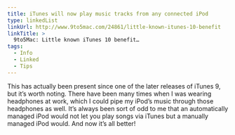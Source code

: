```yaml
---
title: iTunes will now play music tracks from any connected iPod
type: linkedList
linkUrl: http://www.9to5mac.com/24861/little-known-itunes-10-benefit
linkTitle: >
  9to5Mac: Little known iTunes 10 benefit…
tags:
  - Info
  - Linked
  - Tips
---
```


This has actually been present since one of the later releases of iTunes 9, but it’s worth noting. There have been many times when I was wearing headphones at work, which I could pipe my iPod’s music through those headphones as well. It’s always been sort of odd to me that an automatically managed iPod would not let you play songs via iTunes but a manually managed iPod would. And now it’s all better!
